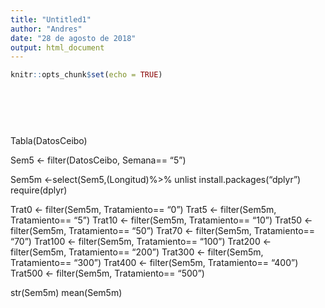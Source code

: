 ```yaml
---
title: "Untitled1"
author: "Andres"
date: "28 de agosto de 2018"
output: html_document
---
```


```r
knitr::opts_chunk$set(echo = TRUE)
  
  
  
 
  
```


Tabla(DatosCeibo)

 Sem5 <- filter(DatosCeibo, Semana== "5")

 Sem5m <-select(Sem5,(Longitud)%>% unlist
    install.packages("dplyr")
  require(dplyr)              
                  
  Trat0 <- filter(Sem5m, Tratamiento== "0") 
  Trat5 <- filter(Sem5m, Tratamiento== "5")
  Trat10 <- filter(Sem5m, Tratamiento== "10")
  Trat50 <- filter(Sem5m, Tratamiento== "50")
  Trat70 <- filter(Sem5m, Tratamiento== "70")
  Trat100 <- filter(Sem5m, Tratamiento== "100")
  Trat200 <- filter(Sem5m, Tratamiento== "200")
  Trat300 <- filter(Sem5m, Tratamiento== "300")
  Trat400 <- filter(Sem5m, Tratamiento== "400")
  Trat500 <- filter(Sem5m, Tratamiento== "500")
  
  str(Sem5m)
  mean(Sem5m)
